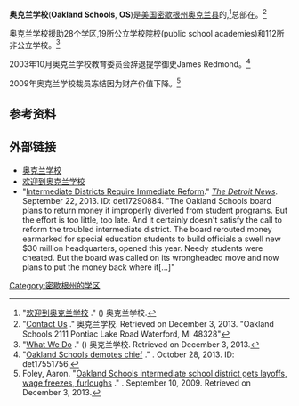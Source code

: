 {{primarysources|time=2013-12-04T04:39:30+00:00}}
'''奥克兰学校'''('''Oakland Schools''', '''OS''')是[[美国|美国]][[密歇根州|密歇根州]][[奥克兰县_(密歇根州)|奥克兰县]]的{{le|中级学校区|Intermediate school district}},<ref>"[http://www.oakland.k12.mi.us/WelcometoOSChinese/tabid/1747/Default.aspx 欢迎到奥克兰学校] {{Webarchive|url=https://archive.is/20131204014152/http://www.oakland.k12.mi.us/WelcometoOSChinese/tabid/1747/Default.aspx |date=2013-12-04 }}." () 奥克兰学校.</ref>总部在{{le|Waterford Township|Waterford Township, Michigan}}。<ref>"[http://www.oakland.k12.mi.us/AboutUs/ContactUsMaps/tabid/143/Default.aspx Contact Us] {{Wayback|url=http://www.oakland.k12.mi.us/AboutUs/ContactUsMaps/tabid/143/Default.aspx |date=20120313093909 }}." 奥克兰学校. Retrieved on December 3, 2013. "Oakland Schools 2111 Pontiac Lake Road Waterford, MI 48328"</ref>

奥克兰学校援助28个学区,19所公立学校院校(public school academies)和112所非公立学校。<ref>"[http://www.oakland.k12.mi.us/AboutUs/WhatWeDo/tabid/138/Default.aspx What We Do] {{Webarchive|url=https://archive.is/20131204012556/http://www.oakland.k12.mi.us/AboutUs/WhatWeDo/tabid/138/Default.aspx |date=2013-12-04 }}." () 奥克兰学校. Retrieved on December 3, 2013.</ref>

2003年10月奥克兰学校教育委员会辞退提学御史James Redmond。<ref>"[http://nl.newsbank.com/nl-search/we/Archives?p_product=DTNB&s_site=detnews&f_site=detnews&f_sitename=Detroit+News%2C+The+%28MI%29&p_multi=DTNB&p_theme=gannett&p_action=search&p_maxdocs=200&p_topdoc=1&p_text_direct-0=0FE7FB7C832D0394&p_field_direct-0=document_id&p_perpage=10&p_sort=YMD_date:D&s_trackval=GooglePM Oakland Schools demotes chief] {{Wayback|url=http://nl.newsbank.com/nl-search/we/Archives?p_product=DTNB&s_site=detnews&f_site=detnews&f_sitename=Detroit+News%2C+The+%28MI%29&p_multi=DTNB&p_theme=gannett&p_action=search&p_maxdocs=200&p_topdoc=1&p_text_direct-0=0FE7FB7C832D0394&p_field_direct-0=document_id&p_perpage=10&p_sort=YMD_date:D&s_trackval=GooglePM |date=20160306031142 }}." ''{{le|The Detroit News}}'' . October 28, 2013. ID: det17551756.</ref>

2009年奥克兰学校裁员冻结因为财产价值下降。<ref>Foley, Aaron. "[http://www.mlive.com/news/detroit/index.ssf/2009/09/oakland_schools_intermediate_s.html Oakland Schools intermediate school district gets layoffs, wage freezes, furloughs] {{Webarchive|url=https://archive.is/20131204011012/http://www.mlive.com/news/detroit/index.ssf/2009/09/oakland_schools_intermediate_s.html |date=2013-12-04 }}." ''{{le|Booth Newspapers}}''. September 10, 2009. Retrieved on December 3, 2013.</ref>

== 参考资料==
{{reflist}}

== 外部链接 ==
* [https://web.archive.org/web/20140115184611/http://www.oakland.k12.mi.us/ 奥克兰学校] {{en}}
* [http://www.oakland.k12.mi.us/WelcometoOSChinese/tabid/1747/Default.aspx 欢迎到奥克兰学校] {{Zh-hans}}
* "[http://nl.newsbank.com/nl-search/we/Archives?p_product=DTNB&s_site=detnews&f_site=detnews&f_sitename=Detroit+News%2C+The+%28MI%29&p_multi=DTNB&p_theme=gannett&p_action=search&p_maxdocs=200&p_topdoc=1&p_text_direct-0=0FDC186AED7BC032&p_field_direct-0=document_id&p_perpage=10&p_sort=YMD_date:D&s_trackval=GooglePM Intermediate Districts Require Immediate Reform]." ''[[The_Detroit_News|The Detroit News]]''. September 22, 2013. ID: det17290884. "The Oakland Schools board plans to return money it improperly diverted from student programs. But the effort is too little, too late. And it certainly doesn't satisfy the call to reform the troubled intermediate district. The board rerouted money earmarked for special education students to build officials a swell new $30 million headquarters, opened this year. Needy students were cheated. But the board was called on its wrongheaded move and now plans to put the money back where it[...]"


[[Category:密歇根州的学区|Category:密歇根州的学区]]